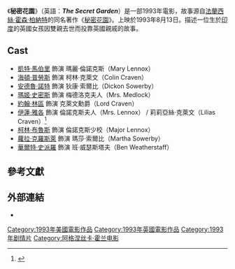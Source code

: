 {{Otheruses|other=其他稱為'''秘密花園'''的作品|秘密花園}}

{{Infobox_Film |
 | name     = The Secret Garden
 | image          =
 | producer         = [[法蘭西斯·柯波拉|法蘭西斯·柯波拉]] ([[執行製作|執行製作]]) 
 | director       = [[艾格妮茲卡·荷蘭|艾格妮茲卡·荷蘭]] 
 | writer         = [[法蘭西絲·霍森·柏納特|法蘭西絲·霍森·柏納特]] (原著)<br>[[Caroline_Thompson|Caroline Thompson]] (劇本) 
 | starring       = [[Kate_Maberly|Kate Maberly]]<br>[[Heydon_Prowse|Heydon Prowse]]<br>[[Andrew_Knott|Andrew Knott]]<br>[[瑪姬·史密斯|瑪姬·史密斯]]    
 | music         = [[Zbigniew_Preisner|Zbigniew Preisner]] 
 | cinematography = [[Roger_Deakins|Roger Deakins]] & [[Jerzy_Zielinski|Jerzy Zielinski]] 
 | editing         = [[Isabelle_Lorente|Isabelle Lorente]] 
 | distributor    = [[Warner_Bros._Family_Entertainment|Warner Bros. Family Entertainment]]  
 | released   = 1993年8月13日 
 | runtime        = 102分鐘 
 | language = [[英語|英語]] 
 | imdb_id       = 0108071
}}

《'''秘密花園'''》（英語：'''''The Secret Garden'''''）是一部1993年電影，故事源自[[法蘭西絲·霍森·柏納特|法蘭西絲·霍森·柏納特]]的同名著作《[[秘密花園_(英語小說)|秘密花園]]》。上映於1993年8月13日。描述一位生於[[印度|印度]]的英國女孩因雙親去世而投靠英國親戚的故事。

==Cast==
* [[凱特·馬伯里|凱特·馬伯里]] 飾演 瑪麗·倫諾克斯（Mary Lennox）
* [[海頓·普勞斯|海頓·普勞斯]] 飾演 柯林·克萊文（Colin Craven）
* [[安德魯·諾特|安德魯·諾特]] 飾演 狄康·索爾比（Dickon Sowerby）
* [[瑪姬·史密斯|瑪姬·史密斯]] 飾演 梅德洛克夫人（Mrs. Medlock）
* [[約翰·林區|約翰·林區]] 飾演 克萊文勳爵（Lord Craven）
* [[伊蓮·雅各|伊蓮·雅各]] 飾演 倫諾克斯夫人（Mrs. Lennox） / 莉莉亞絲·克萊文（Lilias Craven）<ref>{{Cite web |url=http://www.imdb.com/character/ch0148184/ |title=IMDb - Secret Garden character profile for Lilias Craven |accessdate=2011-12-19 |archive-date=2011-12-24 |archive-url=https://web.archive.org/web/20111224030318/http://www.imdb.com/character/ch0148184/ |dead-url=no }}</ref>
* [[柯林·布魯斯|柯林·布魯斯]] 飾演 倫諾克斯少校（Major Lennox）
* [[蘿拉·克羅斯萊|蘿拉·克羅斯萊]] 飾演 瑪莎·索爾比（Martha Sowerby）
* [[華爾特·史派羅|華爾特·史派羅]] 飾演 班·威瑟斯塔夫（Ben Weatherstaff）

== 參考文獻 ==
{{reflist}}

==外部連結==
{{wikiquote}}
{{Portal|Film|United States|United Kingdom|1990s}}
*{{IMDb title|0108071}}

{{The Secret Garden}}
{{法蘭西斯·柯波拉}}

[[Category:1993年美國電影作品|Category:1993年美國電影作品]]
[[Category:1993年英國電影作品|Category:1993年英國電影作品]]
[[Category:1993年剧情片|Category:1993年剧情片]]
[[Category:阿格涅丝卡·霍兰电影|Category:阿格涅丝卡·霍兰电影]]